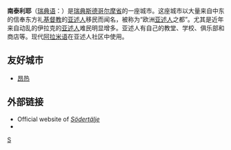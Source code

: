 {{Infobox Settlement
| name = 南泰利耶<br />Södertälje
| image_skyline = Marenplan Södertälje.jpg
| imagesize = 250px
| image_caption = 
| image_flag = 
| image_shield = 
| pushpin_map = Sweden
| pushpin_label_position = bottom
| subdivision_type = 国家
| subdivision_name = {{SWE}}
| subdivision_type1 = [[瑞典行政区划|省]]
| subdivision_name1 = [[斯德哥尔摩省|斯德哥尔摩省]]
| subdivision_type2 = 
| subdivision_name2 = 
| elevation_m = 
| elevation_ft = 
| area_total_km2 = 25.29
| population_as_of = 2007年
| population_total = 62279
| population_density_km2 = auto
| timezone = [[CET|CET]]
| utc_offset = +1
| timezone_DST = [[CEST|CEST]]
| utc_offset_DST = +2
| latd = 59
| latm = 11
| lats = 
| latNS = N
| longd = 17
| longm = 38
| longs = 
| longEW = E
| website =  
}}
'''南泰利耶'''（[[瑞典语|瑞典语]]：'''{{lang|sv|Södertälje}}'''）是[[瑞典|瑞典]][[斯德哥尔摩省|斯德哥尔摩省]]的一座城市。这座城市以大量来自中东的信奉东方礼[[基督教|基督教]]的[[亚述人|亚述人]]移民而闻名，被称为“欧洲[[亚述人|亚述人]]之都”。尤其是近年来自动乱的伊拉克的[[亚述人|亚述人]]难民明显增多。亚述人有自己的教堂、学校、俱乐部和商店等。现代[[阿拉米语|阿拉米语]]在亚述人社区中使用。

==友好城市==
* {{FRA}} [[昂热|昂热]]

{{Authority control}}
{{Sweden-geo-stub}}

==外部链接==
{{Commons}}
{{Wikivoyage}}
* Official website of [http://www.sodertalje.se/ ''Södertälje''] {{Wayback|url=http://www.sodertalje.se/ |date=20210216162707 }}
* {{Cite EB1911|wstitle=Södertelge |short=x}}

[[Category:斯德哥尔摩省城市|S]]